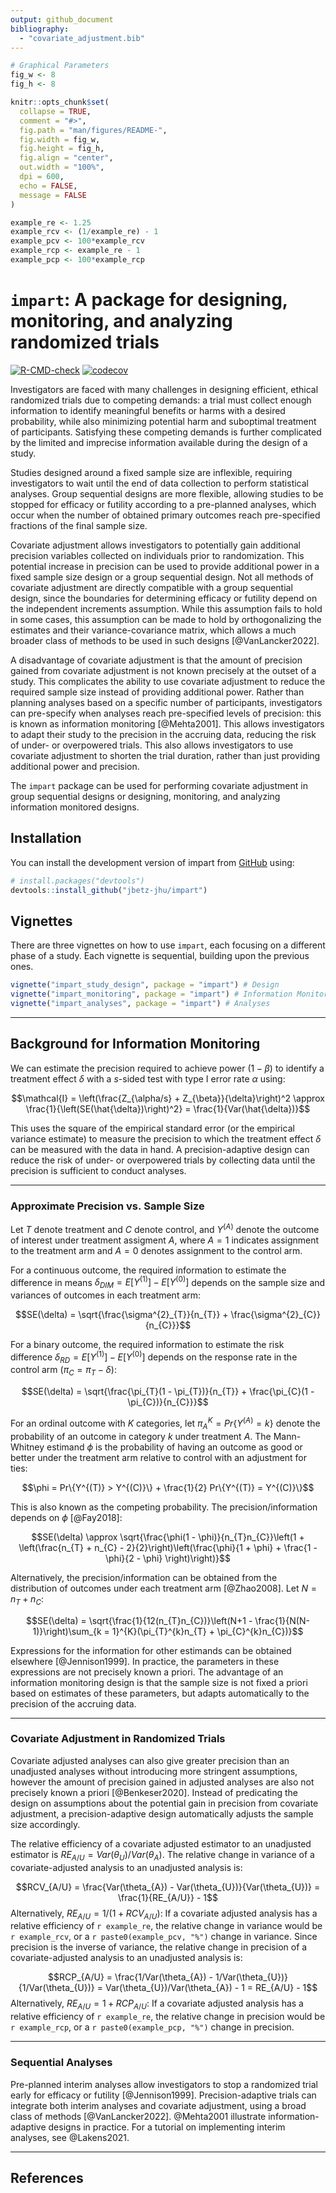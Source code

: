 ```yaml
---
output: github_document
bibliography:
  - "covariate_adjustment.bib"
---
```


<!-- README.md is generated from README.Rmd. Please edit that file -->

```r
# Graphical Parameters
fig_w <- 8
fig_h <- 8

knitr::opts_chunk$set(
  collapse = TRUE,
  comment = "#>",
  fig.path = "man/figures/README-",
  fig.width = fig_w,
  fig.height = fig_h,
  fig.align = "center",
  out.width = "100%",
  dpi = 600,
  echo = FALSE,
  message = FALSE
)
```

```r
example_re <- 1.25
example_rcv <- (1/example_re) - 1
example_pcv <- 100*example_rcv
example_rcp <- example_re - 1
example_pcp <- 100*example_rcp
```

# `impart`: A package for designing, monitoring, and analyzing randomized trials

<!-- badges: start -->
[![R-CMD-check](https://github.com/jbetz-jhu/impart/actions/workflows/R-CMD-check.yaml/badge.svg)](https://github.com/jbetz-jhu/impart/actions/workflows/R-CMD-check.yaml)
[![codecov](https://codecov.io/gh/jbetz-jhu/impart/graph/badge.svg?token=75LYU8AN1H)](https://codecov.io/gh/jbetz-jhu/impart)    
<!-- badges: end -->

Investigators are faced with many challenges in designing efficient, ethical randomized trials due to competing demands: a trial must collect enough information to identify meaningful benefits or harms with a desired probability, while also minimizing potential harm and suboptimal treatment of participants. Satisfying these competing demands is further complicated by the limited and imprecise information available during the design of a study.

Studies designed around a fixed sample size are inflexible, requiring investigators to wait until the end of data collection to perform statistical analyses. Group sequential designs are more flexible, allowing studies to be stopped for efficacy or futility according to a pre-planned analyses, which occur when the number of obtained primary outcomes reach pre-specified fractions of the final sample size.

Covariate adjustment allows investigators to potentially gain additional precision variables collected on individuals prior to randomization. This potential increase in precision can be used to provide additional power in a fixed sample size design or a group sequential design. Not all methods of covariate adjustment are directly compatible with a group sequential design, since the boundaries for determining efficacy or futility depend on the independent increments assumption. While this assumption fails to hold in some cases, this assumption can be made to hold by orthogonalizing the estimates and their variance-covariance matrix, which allows a much broader class of methods to be used in such designs [@VanLancker2022].

A disadvantage of covariate adjustment is that the amount of precision gained from covariate adjustment is not known precisely at the outset of a study. This complicates the ability to use covariate adjustment to reduce the required sample size instead of providing additional power. Rather than planning analyses based on a specific number of participants, investigators can pre-specify when analyses reach pre-specified levels of precision: this is known as information monitoring [@Mehta2001]. This allows investigators to adapt their study to the precision in the accruing data, reducing the risk of under- or overpowered trials. This also allows investigators to use covariate adjustment to shorten the trial duration, rather than just providing additional power and precision.

The `impart` package can be used for performing covariate adjustment in group sequential designs or designing, monitoring, and analyzing information monitored designs.




## Installation

You can install the development version of impart from [GitHub](https://github.com/) using:

```r
# install.packages("devtools")
devtools::install_github("jbetz-jhu/impart")
```

## Vignettes

There are three vignettes on how to use `impart`, each focusing on a different phase of a study. Each vignette is sequential, building upon the previous ones.

```r
vignette("impart_study_design", package = "impart") # Design
vignette("impart_monitoring", package = "impart") # Information Monitoring
vignette("impart_analyses", package = "impart") # Analyses
```




--------------------------------------------------------------------------------




## Background for Information Monitoring

We can estimate the precision required to achieve power $(1 - \beta)$ to identify a treatment effect $\delta$ with a $s$-sided test with type I error rate $\alpha$ using:

$$\mathcal{I} = \left(\frac{Z_{\alpha/s} + Z_{\beta}}{\delta}\right)^2 \approx \frac{1}{\left(SE(\hat{\delta})\right)^2} = \frac{1}{Var(\hat{\delta})}$$

This uses the square of the empirical standard error (or the empirical variance estimate) to measure the precision to which the treatment effect $\delta$ can be measured with the data in hand. A precision-adaptive design can reduce the risk of under- or overpowered trials by collecting data until the precision is sufficient to conduct analyses. 




--------------------------------------------------------------------------------




### Approximate Precision vs. Sample Size

Let $T$ denote treatment and $C$ denote control, and $Y^{(A)}$ denote the outcome of interest under treatment assigment $A$, where $A = 1$ indicates assignment to the treatment arm and $A = 0$ denotes assignment to the control arm.

For a continuous outcome, the required information to estimate the difference in means $\delta_{DIM} = E[Y^{(1)}] - E[Y^{(0)}]$ depends on the sample size and variances of outcomes in each treatment arm:

$$SE(\delta) = \sqrt{\frac{\sigma^{2}_{T}}{n_{T}} + \frac{\sigma^{2}_{C}}{n_{C}}}$$

For a binary outcome, the required information to estimate the risk difference $\delta_{RD} = E[Y^{(1)}] - E[Y^{(0)}]$ depends on the response rate in the control arm $(\pi_{C} = \pi_{T} - \delta)$:

$$SE(\delta) = \sqrt{\frac{\pi_{T}(1 - \pi_{T})}{n_{T}} + \frac{\pi_{C}(1 - \pi_{C})}{n_{C}}}$$ 

For an ordinal outcome with $K$ categories, let $\pi_{A}^{K} = Pr\{Y^{(A)} = k\}$ denote the probability of an outcome in category $k$ under treatment $A$. The Mann-Whitney estimand $\phi$ is the probability of having an outcome as good or better under the treatment arm relative to control with an adjustment for ties:

$$\phi = Pr\{Y^{(T)} > Y^{(C)}\} + \frac{1}{2} Pr\{Y^{(T)} = Y^{(C)}\}$$


This is also known as the competing probability. The precision/information depends on $\phi$ [@Fay2018]:

$$SE(\delta) \approx \sqrt{\frac{\phi(1 - \phi)}{n_{T}n_{C}}\left(1 + \left(\frac{n_{T} + n_{C} - 2}{2}\right)\left(\frac{\phi}{1 + \phi} + \frac{1 - \phi}{2 - \phi} \right)\right)}$$


Alternatively, the precision/information can be obtained from the distribution of outcomes under each treatment arm [@Zhao2008]. Let $N = n_{T} + n_{C}$:

$$SE(\delta) = \sqrt{\frac{1}{12(n_{T}n_{C})}\left(N+1 - \frac{1}{N(N-1)}\right)\sum_{k = 1}^{K}(\pi_{T}^{k}n_{T} + \pi_{C}^{k}n_{C})}$$

Expressions for the information for other estimands can be obtained elsewhere [@Jennison1999]. In practice, the parameters in these expressions are not precisely known a priori. The advantage of an information monitoring design is that the sample size is not fixed a priori based on estimates of these parameters, but adapts automatically to the precision of the accruing data.




--------------------------------------------------------------------------------




### Covariate Adjustment in Randomized Trials

Covariate adjusted analyses can also give greater precision than an unadjusted analyses without introducing more stringent assumptions, however the amount of precision gained in adjusted analyses are also not precisely known a priori [@Benkeser2020]. Instead of predicating the design on assumptions about the potential gain in precision from covariate adjustment, a precision-adaptive design automatically adjusts the sample size accordingly.

The relative efficiency of a covariate adjusted estimator to an unadjusted estimator is $RE_{A/U} = Var(\theta_{U})/Var(\theta_{A})$. The relative change in variance of a covariate-adjusted analysis to an unadjusted analysis is:

$$RCV_{A/U} = \frac{Var(\theta_{A}) - Var(\theta_{U})}{Var(\theta_{U})} = \frac{1}{RE_{A/U}} - 1$$
Alternatively, $RE_{A/U} = 1/(1 + RCV_{A/U})$: If a covariate adjusted analysis has a relative efficiency of `r example_re`, the relative change in variance would be `r example_rcv`, or a `r paste0(example_pcv, "%")` change in variance. Since precision is the inverse of variance, the relative change in precision of a covariate-adjusted analysis to an unadjusted analysis is:

$$RCP_{A/U} = \frac{1/Var(\theta_{A}) - 1/Var(\theta_{U})}{1/Var(\theta_{U})} = Var(\theta_{U})/Var(\theta_{A}) - 1 = RE_{A/U} - 1$$
Alternatively, $RE_{A/U} = 1 + RCP_{A/U}$: If a covariate adjusted analysis has a relative efficiency of `r example_re`, the relative change in precision would be `r example_rcp`, or a `r paste0(example_pcp, "%")` change in precision.




--------------------------------------------------------------------------------




### Sequential Analyses

Pre-planned interim analyses allow investigators to stop a randomized trial early for efficacy or futility [@Jennison1999]. Precision-adaptive trials can integrate both interim analyses and covariate adjustment, using a broad class of methods [@VanLancker2022]. @Mehta2001 illustrate information-adaptive designs in practice. For a tutorial on implementing interim analyses, see @Lakens2021.




--------------------------------------------------------------------------------




## References
